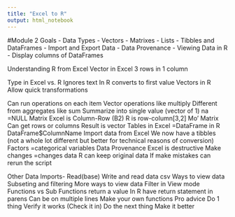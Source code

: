 ```yaml
---
title: "Excel to R"
output: html_notebook
---
```


#Module 2 Goals
- Data Types
- Vectors
- Matrixes
- Lists
- Tibbles and DataFrames
- Import and Export Data
- Data Provenance
- Viewing Data in R
- Display columns of DataFrames

Understanding R from Excel
Vector in Excel
3 rows in 1 column


Type in Excel vs. R
Ignores text
In R converts to first value
Vectors in R
Allow quick transformations

Can run operations on each item
Vector operations like multiply
Different from aggregates like sum
Summarize into single value (vector of 1)
na =NULL
Matrix
Excel is Column-Row (B2)
R is row-column[3,2]
Mo’ Matrix
Can get rows or columns
Result is vector
Tables in Excel =DataFrame in R
DataFrame$ColumnName
Import data from Excel
We now have a tibbles
(not a whole lot different but better for technical reasons of conversion)
Factors =categorical variables
Data Provenance
Excel is destructive
Make changes =changes data
 R can keep original data
If make mistakes can rerun the script

Other Data Imports- Read(base)
Write and read data csv
Ways to view data
Subseting and filtering
More ways to view data
Filter in View mode
Functions vs Sub
Functions return a value
In R have return statement in parens
Can be on multiple lines
Make your own functions
Pro advice
Do 1 thing
Verify it works (Check it in)
Do the next thing
Make it better

